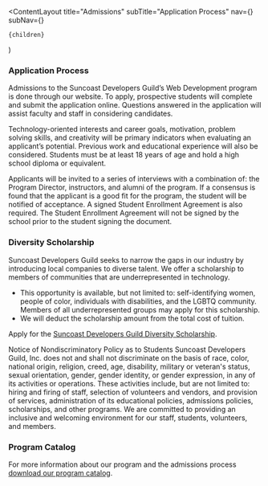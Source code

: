 
  <ContentLayout
    title="Admissions"
    subTitle="Application Process"
    nav={<AcademyNavigation />}
    subNav={<AdmissionsNavigation />}
  >
    {children}
  </ContentLayout>
)

### Application Process

Admissions to the Suncoast Developers Guild’s Web Development program is done through our website. To apply, prospective students will complete and submit the application online. Questions answered in the application will assist faculty and staff in considering candidates.

Technology-oriented interests and career goals, motivation, problem solving skills, and creativity will be primary indicators when evaluating an applicant’s potential. Previous work and educational experience will also be considered. Students must be at least 18 years of age and hold a high school diploma or equivalent.

Applicants will be invited to a series of interviews with a combination of: the Program Director, instructors, and alumni of the program. If a consensus is found that the applicant is a good fit for the program, the student will be notified of acceptance. A signed Student Enrollment Agreement is also required. The Student Enrollment Agreement will not be signed by the school prior to the student signing the document.

### Diversity Scholarship

Suncoast Developers Guild seeks to narrow the gaps in our industry by introducing local companies to diverse talent. We offer a scholarship to members of communities that are underrepresented in technology.

- This opportunity is available, but not limited to: self-identifying women, people of color, individuals with disabilities, and the LGBTQ community. Members of all underrepresented groups may apply for this scholarship.
- We will deduct the scholarship amount from the total cost of tuition.

Apply for the [Suncoast Developers Guild Diversity Scholarship](/academy/diversity).

Notice of Nondiscriminatory Policy as to Students
Suncoast Developers Guild, Inc. does not and shall not discriminate on the basis of race, color, national origin, religion, creed, age, disability, military or veteran's status, sexual orientation, gender, gender identity, or gender expression, in any of its activities or operations. These activities include, but are not limited to: hiring and firing of staff, selection of volunteers and vendors, and provision of services, administration of its educational policies, admissions policies, scholarships, and other programs. We are committed to providing an inclusive and welcoming environment for our staff, students, volunteers, and members.

### Program Catalog

For more information about our program and the admissions process [download our program catalog](/academy/catalog).
